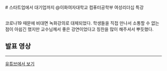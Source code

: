 
<LayoutBase type="mdx" date="2020.06">
  # 스타트업에서 대기업까지
  @이화여자대학교 컴퓨터공학부 여성리더십 특강

  <div className="image-container">
    <img src="/images/activities/202006/pic1.png" alt=""/>
    <img src="/images/activities/202006/pic2.png" alt=""/>
  </div>

  코로나19 때문에 비대면 녹화강의로 대체되었다.
  학생들을 직접 만나서 소통할 수 없는 점이 아쉽긴 했지만
  교수님께서 좋은 강연이었다고 칭찬을 많이 해주셔서 뿌듯했다.

  ## 발표 영상
  ---
  <p><a href="#">유튜브에서 보기</a></p>
</LayoutBase>